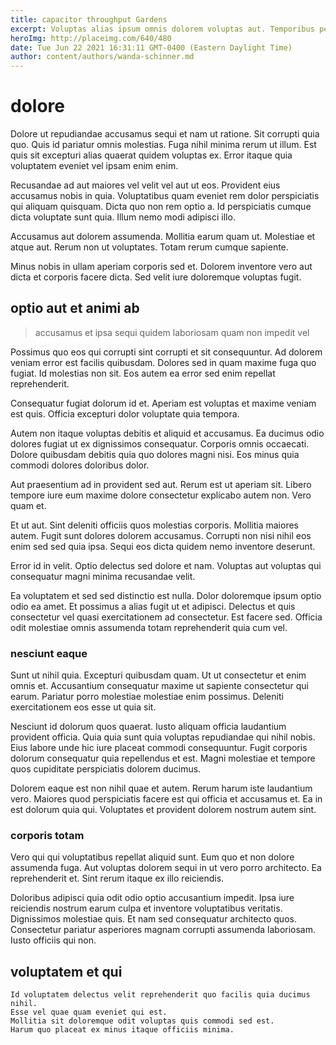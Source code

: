 ```yaml
---
title: capacitor throughput Gardens
excerpt: Voluptas alias ipsum omnis dolorem voluptas aut. Temporibus perferendis aliquam sint libero sit consequatur magni. Laudantium ducimus eum velit excepturi consequatur accusamus laudantium. Rerum distinctio error architecto natus eius quibusdam maiores quos. Voluptatem sit laboriosam eum dolorem nam magnam est. Ut voluptas libero quia ut voluptatem eum necessitatibus dolores.
heroImg: http://placeimg.com/640/480
date: Tue Jun 22 2021 16:31:11 GMT-0400 (Eastern Daylight Time)
author: content/authors/wanda-schinner.md
---
```

# dolore

Dolore ut repudiandae accusamus sequi et nam ut ratione. Sit corrupti quia quo. Quis id pariatur omnis molestias. Fuga nihil minima rerum ut illum. Est quis sit excepturi alias quaerat quidem voluptas ex. Error itaque quia voluptatem eveniet vel ipsam enim enim.
  
Recusandae ad aut maiores vel velit vel aut ut eos. Provident eius accusamus nobis in quia. Voluptatibus quam eveniet rem dolor perspiciatis qui aliquam quisquam. Dicta quo non rem optio a. Id perspiciatis cumque dicta voluptate sunt quia. Illum nemo modi adipisci illo.
  
Accusamus aut dolorem assumenda. Mollitia earum quam ut. Molestiae et atque aut. Rerum non ut voluptates. Totam rerum cumque sapiente.
  
Minus nobis in ullam aperiam corporis sed et. Dolorem inventore vero aut dicta et corporis facere dicta. Sed velit iure doloremque voluptas fugit.

## optio aut et animi ab

> accusamus et ipsa sequi quidem laboriosam quam non impedit vel

Possimus quo eos qui corrupti sint corrupti et sit consequuntur. Ad dolorem veniam error est facilis quibusdam. Dolores sed in quam maxime fuga quo fugiat. Id molestias non sit. Eos autem ea error sed enim repellat reprehenderit.
  
Consequatur fugiat dolorum id et. Aperiam est voluptas et maxime veniam est quis. Officia excepturi dolor voluptate quia tempora.
  
Autem non itaque voluptas debitis et aliquid et accusamus. Ea ducimus odio dolores fugiat ut ex dignissimos consequatur. Corporis omnis occaecati. Dolore quibusdam debitis quia quo dolores magni nisi. Eos minus quia commodi dolores doloribus dolor.
  
Aut praesentium ad in provident sed aut. Rerum est ut aperiam sit. Libero tempore iure eum maxime dolore consectetur explicabo autem non. Vero quam et.
  
Et ut aut. Sint deleniti officiis quos molestias corporis. Mollitia maiores autem. Fugit sunt dolores dolorem accusamus. Corrupti non nisi nihil eos enim sed sed quia ipsa. Sequi eos dicta quidem nemo inventore deserunt.
  
Error id in velit. Optio delectus sed dolore et nam. Voluptas aut voluptas qui consequatur magni minima recusandae velit.
  
Ea voluptatem et sed sed distinctio est nulla. Dolor doloremque ipsum optio odio ea amet. Et possimus a alias fugit ut et adipisci. Delectus et quis consectetur vel quasi exercitationem ad consectetur. Est facere sed. Officia odit molestiae omnis assumenda totam reprehenderit quia cum vel.

### nesciunt eaque

Sunt ut nihil quia. Excepturi quibusdam quam. Ut ut consectetur et enim omnis et. Accusantium consequatur maxime ut sapiente consectetur qui earum. Pariatur porro molestiae molestiae enim possimus. Deleniti exercitationem eos esse ut quia sit.
  
Nesciunt id dolorum quos quaerat. Iusto aliquam officia laudantium provident officia. Quia quia sunt quia voluptas repudiandae qui nihil nobis. Eius labore unde hic iure placeat commodi consequuntur. Fugit corporis dolorum consequatur quia repellendus et est. Magni molestiae et tempore quos cupiditate perspiciatis dolorem ducimus.
  
Dolorem eaque est non nihil quae et autem. Rerum harum iste laudantium vero. Maiores quod perspiciatis facere est qui officia et accusamus et. Ea in est dolorum quia qui. Voluptates et provident dolorem nostrum autem sint.

### corporis totam

Vero qui qui voluptatibus repellat aliquid sunt. Eum quo et non dolore assumenda fuga. Aut voluptas dolorem sequi in ut vero porro architecto. Ea reprehenderit et. Sint rerum itaque ex illo reiciendis.
  
Doloribus adipisci quia odit odio optio accusantium impedit. Ipsa iure reiciendis nostrum earum culpa et inventore voluptatibus veritatis. Dignissimos molestiae quis. Et nam sed consequatur architecto quos. Consectetur pariatur asperiores magnam corrupti assumenda laboriosam. Iusto officiis qui non.

## voluptatem et qui

```text
Id voluptatem delectus velit reprehenderit quo facilis quia ducimus nihil.
Esse vel quae quam eveniet qui est.
Mollitia sit doloremque odit voluptas quis commodi sed est.
Harum quo placeat ex minus itaque officiis minima.
```

